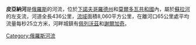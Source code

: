'''皮亞納河'''是[[俄羅斯|俄羅斯]]的河流，位於[[下諾夫哥羅德州|下諾夫哥羅德州]]和[[莫爾多瓦共和國|莫爾多瓦共和國]]內，屬於[[蘇拉河|蘇拉河]]的左支流，河道全長436公里，[[流域|流域]]面積8,060平方公里，在離河口65公里處平均流量每秒25立方米，河畔城鎮有[[佩列沃茲|佩列沃茲]]和[[謝爾加奇|謝爾加奇]]。

[[Category:俄羅斯河流|Category:俄羅斯河流]]

{{Russia-geo-stub}}